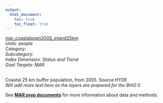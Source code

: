 ```yaml
---
output:
  html_document:
    toc: true
    toc_float: true
---
```


[mar_coastalpopn2005_inland25km](https://github.com/OHI-Science/bhi/blob/master/baltic/layers/mar_coastalpopn2005_inland25km_bhi2015.csv)\
*Units: people*\
*Category:*\
*Subcategory:*\
*Index Dimension: Status and Trend*\
*Goal Targets: MAR*\
<br>

Coastal 25 km buffer population, from 2005. Source HYDE\
*Will add more text here as the layers are prepared for the BHI2.0*

See [**MAR prep documents**](https://github.com/OHI-Science/bhi-1.0-archive/blob/draft/baltic2015/prep/MAR/mar_prep.md) for more information about data and methods.

<br>

